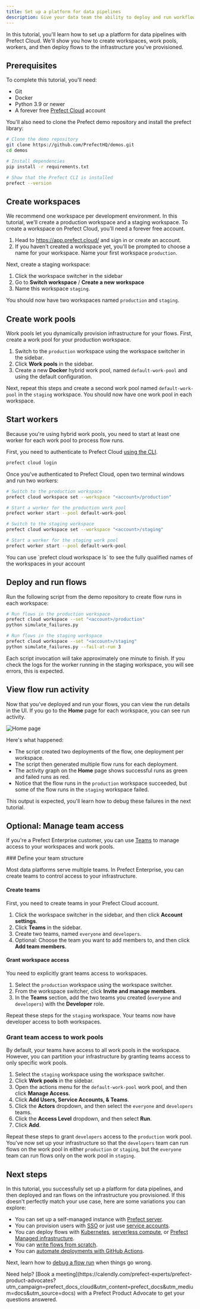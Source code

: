 ```yaml
---
title: Set up a platform for data pipelines
description: Give your data team the ability to deploy and run workflows.
---
```


In this tutorial, you'll learn how to set up a platform for data pipelines with Prefect Cloud.
We'll show you how to create workspaces, work pools, workers, and then deploy flows to the infrastructure you've provisioned.

## Prerequisites

To complete this tutorial, you'll need:

- Git
- Docker
- Python 3.9 or newer
- A forever free [Prefect Cloud](https://app.prefect.cloud/) account

You'll also need to clone the Prefect demo repository and install the prefect library:

```bash
# Clone the demo repository
git clone https://github.com/PrefectHQ/demos.git
cd demos
```

```bash
# Install dependencies
pip install -r requirements.txt
```

```bash
# Show that the Prefect CLI is installed
prefect --version
```

## Create workspaces

We recommend one workspace per development environment.
In this tutorial, we'll create a production workspace and a staging workspace.
To create a workspace on Prefect Cloud, you'll need a forever free account.

1. Head to https://app.prefect.cloud/ and sign in or create an account.
1. If you haven't created a workspace yet, you'll be prompted to choose a name for your workspace. 
Name your first workspace `production`.

Next, create a staging workspace:

1. Click the workspace switcher in the sidebar
1. Go to **Switch workspace** / **Create a new workspace**
1. Name this workspace `staging`.

You should now have two workspaces named `production` and `staging`.

## Create work pools

Work pools let you dynamically provision infrastructure for your flows.
First, create a work pool for your production workspace.

1. Switch to the `production` workspace using the workspace switcher in the sidebar.
1. Click **Work pools** in the sidebar.
1. Create a new **Docker** hybrid work pool, named `default-work-pool` and using the default configuration.

Next, repeat this steps and create a second work pool named `default-work-pool` in the `staging` workspace.
You should now have one work pool in each workspace.

## Start workers

Because you're using hybrid work pools, you need to start at least one worker for each work pool to process flow runs.

First, you need to authenticate to Prefect Cloud [using the CLI](/v3/manage/cloud/connect-to-cloud#log-into-prefect-cloud-from-a-terminal).

```bash
prefect cloud login
```

Once you've authenticated to Prefect Cloud, open two terminal windows and run two workers:

```bash Terminal 1
# Switch to the production workspace
prefect cloud workspace set --workspace "<account>/production"

# Start a worker for the production work pool
prefect worker start --pool default-work-pool
```

```bash Terminal 2
# Switch to the staging workspace
prefect cloud workspace set --workspace "<account>/staging"

# Start a worker for the staging work pool
prefect worker start --pool default-work-pool
```

<Note>
You can use `prefect cloud workspace ls` to see the fully qualified names of the workspaces in your account
</Note>

## Deploy and run flows

Run the following script from the demo repository to create flow runs in each workspace:

```bash
# Run flows in the production workspace
prefect cloud workspace --set "<account>/production"
python simulate_failures.py
```

```bash
# Run flows in the staging workspace 
prefect cloud workspace --set "<account>/staging"
python simulate_failures.py --fail-at-run 3
```

Each script invocation will take approximately one minute to finish.
If you check the logs for the worker running in the staging workspace, you will see errors, this is expected.

## View flow run activity

Now that you've deployed and run your flows, you can view the run details in the UI.
If you go to the **Home** page for each workspace, you can see run activity.

![Home page](/v3/img/ui/home-page.png)

Here's what happened:

- The script created two deployments of the flow, one deployment per workspace.
- The script then generated multiple flow runs for each deployment.
- The activity graph on the **Home** page shows successful runs as green and failed runs as red.
- Notice that the flow runs in the `production` workspace succeeded, but some of the flow runs in the `staging` workspace failed.

This output is expected, you'll learn how to debug these failures in the next tutorial.

## Optional: Manage team access

If you're a Prefect Enterprise customer, you can use [Teams](/v3/manage/cloud/manage-users/manage-teams) to manage access to your workspaces and work pools.

<Expandable title="steps">
### Define your team structure

Most data platforms serve multiple teams.
In Prefect Enterprise, you can create teams to control access to your infrastructure.

#### Create teams

First, you need to create teams in your Prefect Cloud account.

1. Click the workspace switcher in the sidebar, and then click **Account settings**.
1. Click **Teams** in the sidebar.
1. Create two teams, named `everyone` and `developers`.
1. Optional: Choose the team you want to add members to, and then click **Add team members**.

#### Grant workspace access

You need to explicitly grant teams access to workspaces.

1. Select the `production` workspace using the workspace switcher.
1. From the workspace switcher, click **Invite and manage members**.
1. In the **Teams** section, add the two teams you created (`everyone` and `developers`) with the **Developer** role.

Repeat these steps for the `staging` workspace.
Your teams now have developer access to both workspaces.

### Grant team access to work pools

By default, your teams have access to all work pools in the workspace.
However, you can partition your infrastructure by granting teams access to only specific work pools.

1. Select the `staging` workspace using the workspace switcher.
1. Click **Work pools** in the sidebar.
1. Open the actions menu for the `default-work-pool` work pool, and then click **Manage Access**.
1. Click **Add Users, Service Accounts, & Teams**.
1. Click the **Actors** dropdown, and then select the `everyone` and `developers` teams.
1. Click the **Access Level** dropdown, and then select **Run**.
1. Click **Add**.

Repeat these steps to grant `developers` access to the `production` work pool.
You've now set up your infrastructure so that the `developers` team can run flows on the work pool in either `production` or `staging`, but the `everyone` team can run flows only on the work pool in `staging`.
</Expandable>

## Next steps

In this tutorial, you successfully set up a platform for data pipelines, and then deployed and ran flows on the infrastructure you provisioned.
If this doesn't perfectly match your use case, here are some variations you can explore:

- You can set up a self-managed instance with [Prefect server](/v3/manage/self-host).
- You can provision users with [SSO](/v3/manage/cloud/manage-users/configure-sso) or just use [service accounts](/v3/manage/cloud/manage-users/service-accounts).
- You can deploy flows with [Kubernetes](/v3/deploy/infrastructure-examples/kubernetes), [serverless compute](/v3/deploy/infrastructure-examples/serverless), or [Prefect Managed infrastructure](/v3/deploy/infrastructure-examples/managed).
- You can [write flows from scratch](/v3/develop/write-flows).
- You can [automate deployments with GitHub Actions](/v3/deploy/infrastructure-concepts/deploy-ci-cd).

Next, learn how to [debug a flow run](/v3/tutorials/debug) when things go wrong.

<Tip>
Need help? [Book a meeting](https://calendly.com/prefect-experts/prefect-product-advocates?utm_campaign=prefect_docs_cloud&utm_content=prefect_docs&utm_medium=docs&utm_source=docs) with a Prefect Product Advocate to get your questions answered.
</Tip>
